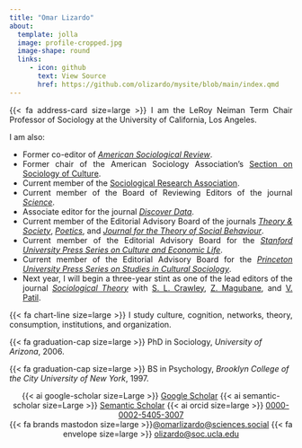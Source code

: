 ```yaml
---
title: "Omar Lizardo"
about:
  template: jolla
  image: profile-cropped.jpg
  image-shape: round
  links:
     - icon: github
       text: View Source
       href: https://github.com/olizardo/mysite/blob/main/index.qmd
---
```


<p align="justify"> 
{{< fa address-card size=large >}} I am the LeRoy Neiman Term Chair Professor of Sociology at the University of California, Los Angeles. 
</p>

<p align="justify"> 
I am also:
</p>

<ul align="justify">
<li>Former co-editor of [*American Sociological Review*](https://journals.sagepub.com/home/asr).</li>
<li>Former chair of the American Sociology Association's [Section on Sociology of Culture](https://asaculturesection.org/). </li>
<li>Current member of the [Sociological Research Association](https://www.sociological-research-assoc.org/).</li>
<li>Current member of the Board of Reviewing Editors of the journal [*Science*](https://www.science.org/journal/science).</li>
<li>Associate editor for the journal [*Discover Data*](https://www.springer.com/journal/44248). </li>
<li>Current member of the Editorial Advisory Board of the journals [*Theory & Society*](https://www.springer.com/journal/11186), [*Poetics*](https://www.sciencedirect.com/journal/poetics), and [*Journal for the Theory of Social Behaviour*](https://onlinelibrary.wiley.com/journal/14685914).</li>
<li>Current member of the Editorial Advisory Board for the [*Stanford University Press Series on Culture and Economic Life*](https://www.sup.org/books/series/?series=CULTURE%20AND%20ECONOMIC%20LIFE).</li>
<li>Current member of the Editorial Advisory Board for the [*Princeton University Press Series on Studies in Cultural Sociology*](https://press.princeton.edu/series/princeton-studies-in-cultural-sociology).</li>
<li>Next year, I will begin a three-year stint as one of the lead editors of the journal [*Sociological Theory*](https://journals.sagepub.com/home/stx) with [S. L. Crawley](http://sociology.usf.edu/faculty/scrawley/), [Z. Magubane](https://www.bc.edu/bc-web/schools/mcas/departments/sociology/people/faculty-directory/zine-magubane.html), and [V. Patil](https://www.linkedin.com/in/vrushali01).</li>
</ul>


<p align="justify"> 
{{< fa chart-line size=large >}} I study culture, cognition, networks, theory, consumption, institutions, and organization.
</p>

<p align="left"> 
{{< fa graduation-cap size=large >}} PhD in Sociology, *University of Arizona*, 2006.
</p>

<p align="left"> 
{{< fa graduation-cap size=large >}} BS in Psychology, *Brooklyn College of the City University of New York*, 1997.
</p>

<center>
{{< ai google-scholar size=Large >}} [Google Scholar](https://scholar.google.com/citations?user=Lt5nMNkAAAAJ&hl=en) {{< ai semantic-scholar size=Large >}} [Semantic Scholar](https://www.semanticscholar.org/author/Omar-Lizardo/2632398) {{< ai orcid size=large >}} [0000-0002-5405-3007](https://orcid.org/0000-0002-5405-3007)<br>
{{< fa brands mastodon size=large >}}[@omarlizardo@sciences.social](https://sciences.social/@omarlizardo)
{{< fa envelope size=large >}} [olizardo@soc.ucla.edu](mailto:olizardo@soc.ucla.edu)
</center >